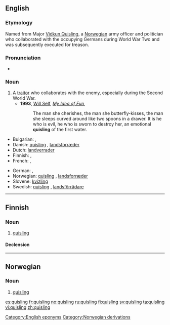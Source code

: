 {{also|Quisling}}
==English==

===Etymology===
Named from Major [[w:Vidkun Quisling|Vidkun Quisling]], a [[Norwegian]] army officer and politician who collaborated with the occupying Germans during World War Two and was subsequently executed for treason.

===Pronunciation===
* {{IPA|/ˈkwɪzlɪŋ/}}

===Noun===
{{en-noun}}

# A [[traitor]] who collaborates with the enemy, especially during the Second World War.
#* '''1993''', [[w:Will Self|Will Self]], ''[[w:My Idea of Fun|My Idea of Fun]]'',
#*: The man she cherishes, the man she butterfly-kisses, the man she sleeps curved around like two spoons in a drawer.  It is he who is evil, he who is sworn to destroy her, an emotional '''quisling''' of the first water.

{{trans-top|traitor}}
* Bulgarian: {{t+|bg|предател|m|sc=Cyrl}}, {{t+|bg|изменник|m|sc=Cyrl}}
* Danish: [[#Danish|quisling]] {{c}}, [[landsforræder]] {{c}}
* Dutch: [[landverrader]]
* Finnish: {{t+|fi|quisling}}, {{t-|fi|maanpetturi}}
* French: {{t+|fr|quisling}}, {{t+|fr|collabo}}
{{trans-mid}}
* German: {{t-|de|Kollaborateur|m}}, {{t+|de|Verräter|m}}
* Norwegian: [[#Norwegian|quisling]] {{c}}, [[landsforræder]] {{c}}
* Slovene: [[kvizling]] {{m}}
* Swedish: [[#Swedish|quisling]] {{c}}, [[landsförrädare]] {{c}}
{{trans-bottom}}

[[Category:English eponyms]]
[[Category:Norwegian derivations]]

----

==Finnish==

===Noun===
{{infl|fi|noun}}

# [[#English|quisling]]

====Declension====
{{fi-decl-risti|quisling}}

----

==Norwegian==

===Noun===
{{infl|no|noun}}

# [[#English|quisling]]

[[es:quisling]]
[[fr:quisling]]
[[no:quisling]]
[[ru:quisling]]
[[fi:quisling]]
[[sv:quisling]]
[[ta:quisling]]
[[vi:quisling]]
[[zh:quisling]]